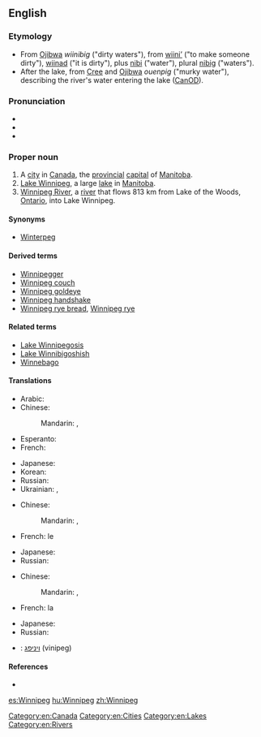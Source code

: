 {{wikipedia|Winnipeg, Manitoba}}
==English==

===Etymology===
* From [[Ojibwa]] ''wiinibig'' ("dirty waters"), from [[wiini'|wiini’]] ("to make someone dirty"), [[wiinad]] ("it is dirty"), plus [[nibi]] ("water"), plural [[nibi|nibig]] ("waters").
* After the lake, from [[Cree]] and [[Ojibwa]] ''ouenpig'' ("murky water"), describing the river's water entering the lake ([[CanOD]]).

===Pronunciation===
* {{IPA|/ˈwɪnəˈpɛɡ/}}
* {{hyphenation|Win|ni|peg}}
* {{audio|en-ca-Winnipeg.ogg|Audio (CA)}}

===Proper noun===
{{en-proper noun}}

# A [[city]] in [[Canada]],  the [[provincial]] [[capital]] of [[Manitoba]].
# [[Lake Winnipeg]], a large [[lake]] in [[Manitoba]].
# [[Winnipeg River]], a [[river]] that flows 813 km from Lake of the Woods, [[Ontario]], into Lake Winnipeg.

====Synonyms====
* [[Winterpeg]] {{qualifier|jocular}}

====Derived terms====
* [[Winnipegger]]
* [[Winnipeg couch]]
* [[Winnipeg goldeye]]
* [[Winnipeg handshake]]
* [[Winnipeg rye bread]], [[Winnipeg rye]]

====Related terms====
* [[Lake Winnipegosis]]
* [[Lake Winnibigoshish]]
* [[Winnebago]]

====Translations====
{{trans-top|capital of Manitoba}}
* Arabic: {{t|ar|وينيبيغ|m|tr=winipiigh|sc=Arab}}
* Chinese:
*: Mandarin: {{t|zh|溫尼伯|sc=Hani}}, {{t|zh|温尼伯|tr=Wēnníbó|sc=Hani}}
* Esperanto: {{t|eo|Vinipego|xs=Esperanto}}
* French: {{t-|fr|Winnipeg}}
{{trans-mid}}
* Japanese: {{t-|ja|ウィニペグ|tr=Winipegu}}
* Korean: {{t|ko|위니펙|tr=Winipek|sc=Kore}}
* Russian: {{t|ru|Виннипег|m|tr=Vínnipeg}}
* Ukrainian: {{t-|uk|Вінніпег|m|tr=Vinnipeh|xs=Ukrainian}}, {{t-|uk|Вінніпеґ|m|tr=Vinnipeg|xs=Ukrainian}}
{{trans-bottom}}

{{trans-top|lake}}
* Chinese:
*: Mandarin: {{t|zh|溫尼伯湖|sc=Hani}}, {{t|zh|温尼伯湖|tr=Wēnníbó Hú|sc=Hani}}
* French: le {{t-|fr|lac Winnipeg|m}}
{{trans-mid}}
* Japanese: {{t-|ja|ウィニペグ湖|tr=Winipegu-ko}}
* Russian: {{t|ru|Виннипег|m|tr=Vínnipeg}}
{{trans-bottom}}

{{trans-top|river}}
* Chinese:
*: Mandarin: {{t|zh|溫尼伯河|sc=Hani}}, {{t|zh|温尼伯河|tr=Wēnníbó Hé|sc=Hani}}
* French: la {{t-|fr|rivière Winnipeg|f}}
{{trans-mid}}
* Japanese: {{t|ja|ウィニペグ川|tr=Winipegu-gawa|sc=Jpan}}
* Russian: {{t|ru|Виннипег|m|tr=Vínnipeg}}
{{trans-bottom}}

{{checktrans-top}}
* {{ttbc|he}}: [[ויניפג]]  (vinipeg)
{{trans-mid}}
{{trans-bottom}}

====References====
* {{R:Canadian Oxford 2004}}

[[Category:en:Canada]]
[[Category:en:Cities]]
[[Category:en:Lakes]]
[[Category:en:Rivers]]

[[es:Winnipeg]]
[[hu:Winnipeg]]
[[zh:Winnipeg]]